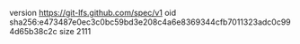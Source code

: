 version https://git-lfs.github.com/spec/v1
oid sha256:e473487e0ec3c0bc59bd3e208c4a6e8369344cfb7011323adc0c994d65b38c2c
size 2111
